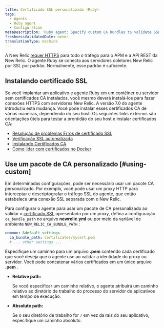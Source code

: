 ```yaml
---
title: Certificado SSL personalizado (Ruby)
tags:
  - Agents
  - Ruby agent
  - Configuration
metaDescription: 'Ruby agent: Specify custom CA bundles to validate SSL communication via a proxy server.'
freshnessValidatedDate: never
translationType: machine
---
```


A New Relic [requer HTTPS](/docs/apis/rest-api-v2/troubleshooting/301-response-rest-api-calls) para todo o tráfego para o APM e a API REST da New Relic. O agente Ruby se conecta aos servidores coletores New Relic por SSL por padrão. Normalmente, esse padrão é suficiente.

## Instalando certificado SSL

Se você implantar um aplicativo e agente Ruby em um contêiner ou servidor sem certificados CA instalados, você mesmo deverá instalá-los para fazer conexões HTTPS com servidores New Relic. A versão 7.0 do agente introduziu esta mudança. Você pode instalar esses certificados CA de várias maneiras, dependendo do seu host. Os seguintes links externos são orientações úteis para testar a prontidão do seu host e instalar certificados CA:

* [Resolução de problemas Erros de certificado SSL](https://bundler.io/v2.0/guides/rubygems_tls_ssl_troubleshooting_guide.html#troubleshooting-certificate-errors)
* [Verificação SSL automatizada](https://bundler.io/v2.0/guides/rubygems_tls_ssl_troubleshooting_guide.html#automated-ssl-check)
* [Instalando Certificados CA](https://superuser.com/questions/437330/how-do-you-add-a-certificate-authority-ca-to-ubuntu/719047#719047)
* [Como lidar com certificados no Docker](https://serverfault.com/questions/975775/how-to-handle-certificates-in-dockerfile)

## Use um pacote de CA personalizado [#using-custom]

Em determinadas configurações, pode ser necessário usar um pacote CA personalizado. Por exemplo, você pode usar um proxy HTTP para interceptar e descriptografar o tráfego SSL do agente, que então estabelece uma conexão SSL separada com o New Relic.

Para configurar o agente para usar um pacote de CA personalizado ao validar o [certificado SSL](/docs/accounts-partnerships/education/getting-started-new-relic/glossary#ssl-certificate) apresentado por um proxy, defina a configuração `ca_bundle_path` no arquivo <DoNotTranslate>**newrelic.yml**</DoNotTranslate> ou por meio da variável de ambiente `NEW_RELIC_CA_BUNDLE_PATH` :

```yml
common: &default_settings
  ca_bundle_path: certificates/mycert.pem
  # ... other settings ...
```

Especifique um caminho para um arquivo <DoNotTranslate>**.pem**</DoNotTranslate> contendo cada certificado que você deseja que o agente use ao validar a identidade do proxy ou servidor. Você pode concatenar vários certificados em um único arquivo <DoNotTranslate>**.pem**</DoNotTranslate> .

* <DoNotTranslate>**Relative path:**</DoNotTranslate>

  Se você especificar um caminho relativo, o agente atribuirá um caminho relativo ao diretório de trabalho do processo do servidor de aplicativos em tempo de execução.

* <DoNotTranslate>**Absolute path:**</DoNotTranslate>

  Se o seu diretório de trabalho for `/` em vez da raiz do seu aplicativo, especifique um caminho absoluto.